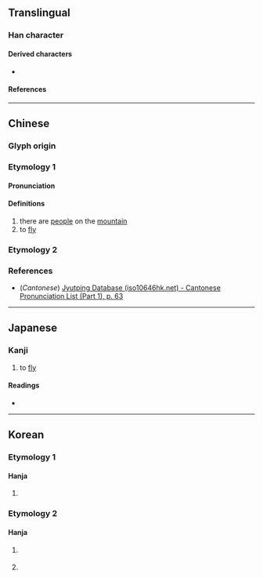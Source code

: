 {{also|仙}}
{{character info}}
==Translingual==

===Han character===
{{Han char|rn=9|rad=人|as=03|sn=5|four=80770|canj=OU,XOU|ids=⿱𠆢山}}

====Derived characters====
* {{l|mul|[[佡]], [[𭇔]], [[𭖜]], [[𢊞]]}}

====References====
{{Han ref|kx=0092.140|dkj=00375|dj=0196.040|hdz=10111.070|uh=4EDA}}

----

==Chinese==
{{zh-forms}}

===Glyph origin===
{{Han etym}}

===Etymology 1===

====Pronunciation====
{{zh-pron
|m=xiān
|c=hin1
|mc=
|oc=y
|ma=
|cat=v
}}

====Definitions====
{{zh-hanzi}}

# there are [[people]] on the [[mountain]]
# to [[fly]] {{attention|zh|輕舉貌?}}

===Etymology 2===
{{zh-see|仙|a}}

===References===
* (''Cantonese'') [http://www.iso10646hk.net/jp/document/download.jsp Jyutping Database (iso10646hk.net) - Cantonese Pronunciation List (Part 1), p. 63]

----

==Japanese==

===Kanji===
{{ja-kanji|grade=uc|rs=人03}}

# to [[fly]]

====Readings====
* {{ja-readings|on=[[けん]] (ken)|kun=[[とぶ]] (tobu)}}

----

==Korean==

===Etymology 1===

====Hanja====
{{ko-hanja|[[산]] [[위]]에 [[사람]] [[있을|있]]다|헌}}

# {{lb|ko|obsolete}} {{hanja form of|헌|There are people on the top of a mountain}}

===Etymology 2===

====Hanja====
{{ko-hanja|신선|선}}

# {{lb|ko|obsolete}} {{alt form|ko|仙||{{hanja form of|선|a [[sage]] or [[hermit]], an [[enlightened]] person, usually [[immortal]] and [[ageless]]}}}}
# {{lb|ko|obsolete}} {{hanja form of|선|to [[fly]]}}